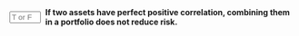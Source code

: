 
::: {.question-block}

<form onsubmit="event.preventDefault(); checkAnswerBox('module3_tf_q32','T')" style="display: flex; align-items: center; gap: 8px;">
<input type="text" id="module3_tf_q32" name="module3_tf_q32" maxlength="1" placeholder="T or F" style="width: 55px;" data-correct-answer="T" /> 
<label for="module3_tf_q32"><strong>If two assets have perfect positive correlation, combining them in a portfolio does not reduce risk.</strong></label>
</form>

<div id="feedback-module3_tf_q32" class="feedback" data-status="" style="display:none;">
The sentence is TRUE. With correlation = +1, the assets move together, and diversification provides no risk reduction.
</div>
:::
